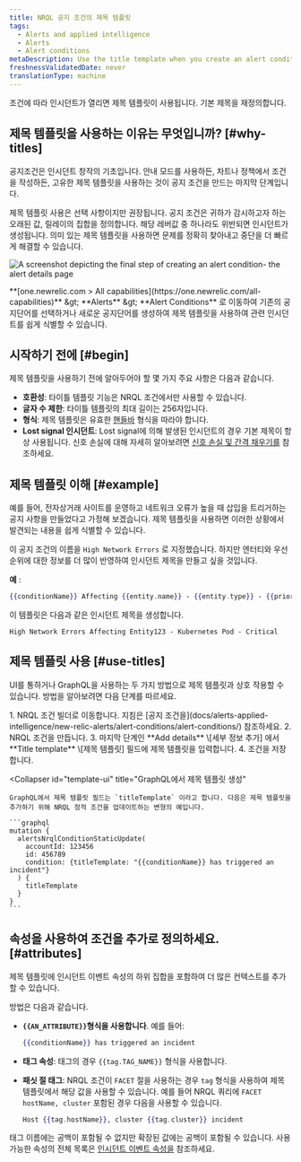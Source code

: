 ```yaml
---
title: NRQL 공지 조건의 제목 템플릿
tags:
  - Alerts and applied intelligence
  - Alerts
  - Alert conditions
metaDescription: Use the title template when you create an alert condition so you can easily identify related incidents.
freshnessValidatedDate: never
translationType: machine
---
```


조건에 따라 인시던트가 열리면 제목 템플릿이 사용됩니다. 기본 제목을 재정의합니다.

## 제목 템플릿을 사용하는 이유는 무엇입니까? [#why-titles]

공지조건은 인시던트 창작의 기초입니다. 안내 모드를 사용하든, 차트나 정책에서 조건을 작성하든, 고유한 제목 템플릿을 사용하는 것이 공지 조건을 만드는 마지막 단계입니다.

제목 템플릿 사용은 선택 사항이지만 권장됩니다. 공지 조건은 귀하가 감시하고자 하는 오래된 값, 릴레이의 집합을 정의합니다. 해당 레버값 중 하나라도 위반되면 인시던트가 생성됩니다. 의미 있는 제목 템플릿을 사용하면 문제를 정확히 찾아내고 중단을 더 빠르게 해결할 수 있습니다.

<img
  title="alert details page"
  alt="A screenshot depicting the final step of creating an alert condition- the alert details page"
  src="/images/alerts_screenshot-crop_adding-alert-details-to-an-alert-condition.webp"
/>

<figcaption>
  <DNT>**[one.newrelic.com > All capabilities](https://one.newrelic.com/all-capabilities)**</DNT> &amp;gt; <DNT>**Alerts** </DNT>&amp;gt; <DNT>**Alert Conditions**</DNT> 로 이동하여 기존의 공지단어를 선택하거나 새로운 공지단어를 생성하여 제목 템플릿을 사용하여 관련 인시던트를 쉽게 식별할 수 있습니다.
</figcaption>

## 시작하기 전에 [#begin]

제목 템플릿을 사용하기 전에 알아두어야 할 몇 가지 주요 사항은 다음과 같습니다.

* **호환성**: 타이틀 템플릿 기능은 NRQL 조건에서만 사용할 수 있습니다.
* **글자 수 제한**: 타이틀 템플릿의 최대 길이는 256자입니다.
* **형식**: 제목 템플릿은 유효한 [핸들바](https://handlebarsjs.com/guide/) 형식을 따라야 합니다.
* **Lost signal 인시던트**: Lost signal에 의해 발생된 인시던트의 경우 기본 제목이 항상 사용됩니다. 신호 손실에 대해 자세히 알아보려면 [신호 손실 및 간격 채우기를](/docs/apis/nerdgraph/examples/nerdgraph-api-loss-signal-gap-filling/) 참조하세요.

## 제목 템플릿 이해 [#example]

예를 들어, 전자상거래 사이트를 운영하고 네트워크 오류가 높을 때 삽입을 트리거하는 공지 사항을 만들었다고 가정해 보겠습니다. 제목 템플릿을 사용하면 이러한 상황에서 발견되는 내용을 쉽게 식별할 수 있습니다.

이 공지 조건의 이름을 `High Network Errors` 로 지정했습니다. 하지만 엔터티와 우선순위에 대한 정보를 더 많이 반영하여 인시던트 제목을 만들고 싶을 것입니다.

**예** :

```handlebars
{{conditionName}} Affecting {{entity.name}} - {{entity.type}} - {{priority}}
```

이 템플릿은 다음과 같은 인시던트 제목을 생성합니다.

```
High Network Errors Affecting Entity123 - Kubernetes Pod - Critical
```

## 제목 템플릿 사용 [#use-titles]

UI를 통하거나 GraphQL을 사용하는 두 가지 방법으로 제목 템플릿과 상호 작용할 수 있습니다. 방법을 알아보려면 다음 단계를 따르세요.

<CollapserGroup>
  <Collapser
    id="template-ui"
    title="UI에서 제목 템플릿 만들기"
  >
    1. NRQL 조건 빌더로 이동합니다. 지침은 [공지 조건을](docs/alerts-applied-intelligence/new-relic-alerts/alert-conditions/alert-conditions/) 참조하세요.
    2. NRQL 조건을 만듭니다.
    3. 마지막 단계인 **Add details** \[세부 정보 추가] 에서 **Title template** \[제목 템플릿] 필드에 제목 템플릿을 입력합니다.
    4. 조건을 저장합니다.
  </Collapser>

  <Collapser
    id="template-ui"
    title="GraphQL에서 제목 템플릿 생성"
  >
    GraphQL에서 제목 템플릿 필드는 `titleTemplate` 이라고 합니다. 다음은 제목 템플릿을 추가하기 위해 NRQL 정적 조건을 업데이트하는 변형의 예입니다.

    ```graphql
    mutation {
      alertsNrqlConditionStaticUpdate(
        accountId: 123456
        id: 456789
        condition: {titleTemplate: "{{conditionName}} has triggered an incident"}
      ) {
        titleTemplate
      }
    }
    ```
  </Collapser>
</CollapserGroup>

## 속성을 사용하여 조건을 추가로 정의하세요. [#attributes]

제목 템플릿에 인시던트 이벤트 속성의 하위 집합을 포함하여 더 많은 컨텍스트를 추가할 수 있습니다.

방법은 다음과 같습니다.

* **`{{AN_ATTRIBUTE}}`형식을 사용합니다**. 예를 들어:

  ```handlebars
  {{conditionName}} has triggered an incident
  ```

* **태그 속성**: 태그의 경우 `{{tag.TAG_NAME}}` 형식을 사용합니다.

* **패싯 절 태그**: NRQL 조건이 `FACET` 절을 사용하는 경우 `tag` 형식을 사용하여 제목 템플릿에서 해당 값을 사용할 수 있습니다. 예를 들어 NRQL 쿼리에 `FACET hostName, cluster` 포함된 경우 다음을 사용할 수 있습니다.

  ```handlebars
  Host {{tag.hostName}}, cluster {{tag.cluster}} incident
  ```

태그 이름에는 공백이 포함될 수 없지만 확장된 값에는 공백이 포함될 수 있습니다. 사용 가능한 속성의 전체 목록은 [인시던트 이벤트 속성을](/docs/alerts-applied-intelligence/new-relic-alerts/advanced-alerts/understand-technical-concepts/incident-event-attributes) 참조하세요.
